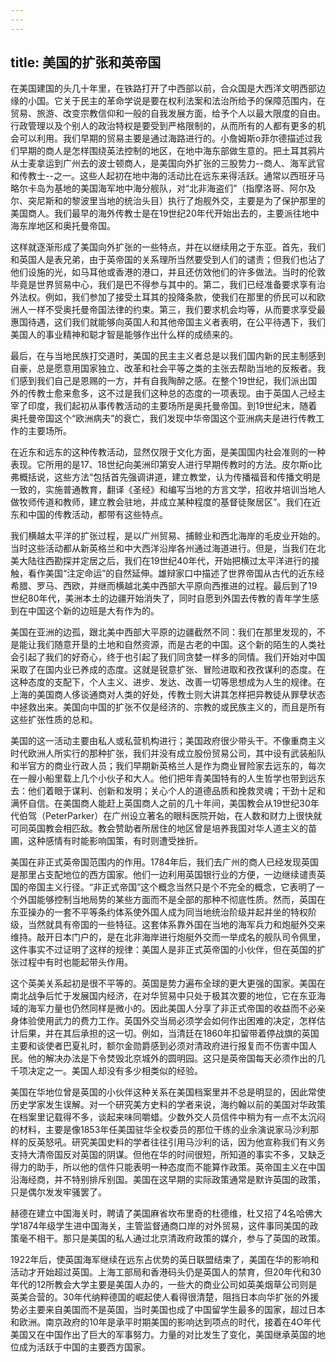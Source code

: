```yaml
---
---
---
```

title: 美国的扩张和英帝国
---



在美国建国的头几十年里，在铁路打开了中西部以前，合众国是大西洋文明西部边缘的小国。它关于民主的革命学说是要在权利法案和法治所给予的保障范围内，在贸易、旅游、改变宗教信仰和一般的自我发展方面，给予个人以最大限度的自由。行政管理以及个别人的政治特权是要受到严格限制的，从而所有的人都有更多的机会可以利用。我们早期的贸易主要是通过海路进行的。小詹姆斯o菲尔德描述过我们早期的商人是怎样围绕英法控制的地区，在地中海东部做生意的。把土耳其鸦片从士麦拿运到广州去的波士顿商人，是美国向外扩张的三股势力--商人、海军武官和传教士--之一。这些人起初在地中海的活动比在远东来得活跃。通常以西班牙马略尔卡岛为基地的美国海军地中海分舰队，对“北非海盗们”（指摩洛哥、阿尔及尔、突尼斯和的黎波里当地的统治头目）执行了炮舰外交，主要是为了保护那里的美国商人。我们最早的海外传教士是在19世纪20年代开始出去的，主要派往地中海东岸地区和奥托曼帝国。

这样就逐渐形成了美国向外扩张的一些特点，并在以继续用之于东亚。首先，我们和英国人是表兄弟，由于英帝国的关系理所当然要受到人们的谴责；但我们也沾了他们设施的光，如马耳他或香港的港口，并且还仿效他们的许多做法。当时的伦敦毕竟是世界贸易中心，我们是巴不得参与其中的。第二，我们已经准备要求享有治外法权。例如，我们参加了接受土耳其的投降条款，使我们在那里的侨民可以和欧洲人一样不受奥托曼帝国法律的约束。第三，我们要求机会均等，从而要求享受最惠国待遇，这们我们就能够向英国人和其他帝国主义者表明，在公平待遇下，我们美国人的事业精神和聪才智是能够作出什么样的成绩来的。

最后，在与当地民族打交道时，美国的民主主义者总是以我们国内新的民主制感到自豪，总是愿意用国家独立、改革和社会平等之类的主张去帮助当地的反叛者。我们感到我们自己是恩赐的一方，并有自我陶醉之感。在整个19世纪，我们派出国外的传教士愈来愈多，这不过是我们这种总的态度的一项表现。由于英国人己经主宰了印度，我们起初从事传教活动的主要场所是奥托曼帝国。到19世纪末，随着奥托曼帝国这个“欧洲病夫”的衰亡，我们发现中华帝国这个亚洲病夫是进行传教工作的主要场所。

在近东和远东的这种传教活动，显然仅限于文化方面，是美国国内社会准则的一种表现。它所用的是17、18世纪向美洲印第安人进行早期传教时的方法。皮尔斯o比弗概括说，这些方法“包括首先强调讲道，建立教堂，认为传播福音和传播文明是一致的，实施普通教育，翻译《圣经》和编写当地的方言文学，招收并培训当地人做牧师传道和教师，建立教会驻地，并成立某种程度的基督徒聚居区”。我们在近东和中国的传教活动，都带有这些特点。

我们横越太平洋的扩张过程，是以广州贸易、捕鲸业和西北海岸的毛皮业开始的。当时这些活动都从新英格兰和中大西洋沿岸各州通过海道进行。但是，当我们在北美大陆往西勘探并定居之后，我们在19世纪40年代，开始把横过太平洋进行的接触，看作美国“注定命运”的自然延伸。雄辩家口中描述了世界帝国从古代的近东经希腊、罗马、西欧，并继而横越北美中西部大平原向西推进的过程。最后到了19世纪80年代，美洲本土的边疆开始消失了，同时自愿到外国去传教的青年学生感到在中国这个新的边班是大有作为的。

美国在亚洲的边孤，跟北美中西部大平原的边疆截然不同：我们在那里发现的，不是能让我们随意开垦的土地和自然资源，而是古老的中国。这个新的陌生的人类社会引起了我们的好奇心，终于也引起了我们同贪婪一样多的同情。我们开始对中国采取了在国内业已养成的态度。这就是锐意扩张、冒险进取和孜孜谋利的态度。在这种态度的支配下，个人主义、进步、发达、改善一切等思想成为人生的规律。在上海的美国商人侈谈通商对人类的好处，传教士则大讲其怎样把异教徒从罪孽状态中拯救出来。美国向中国的扩张不仅是经济的、宗教的或民族主义的，而且是所有这些扩张性质的总和。



美国的这一活动主要由私人或私营机构进行；美国政府很少带头干。不像重商主义时代欧洲人所实行的那种扩张，我们并没有成立股份贸易公司，其中设有武装船队和半官方的商业行政人员；我们早期新英格兰人是作为商业冒险家去远东的，每次在一艘小船里载上几个小伙子和大人。他们把年青美国特有的人生哲学也带到远东去：他们着眼于谋利、创新和发明；关心个人的道德品质和挽救灵魂；干劲十足和满怀自信。在美国商人能赶上英国商人之前的几十年间，美国教会从19世纪30年代伯驾（PeterParker）在广州设立著名的眼科医院开始，在人数和财力上很快就可同英国教会相匹敌。教会赞助者所居住的地区曾是培养我国对华人道主义的苗圃，这种感情有时能影响国策，有时则遭受挫折。



美国在非正式英帝国范围内的作用。1784年后，我们去广州的商人已经发现英国是那里占支配地位的西方国家。他们一边利用英国银行业的方便，一边继续谴责英国的帝国主义行径。“非正式帝国”这个概念当然只是个不完全的概念，它表明了一个外国能够控制当地局势的某些方面而不是全部的那种不彻底性质。然而，英国在东亚操办的一套不平等条约体系使外国人成为同当地统治阶级并起并坐的特权阶级，当然就具有帝国的一些特征。这套体系靠外国在当地的海军兵力和炮艇外交来维持。敲开日本门户的，是在北非海岸进行炮艇外交而一举成名的舰队司令佩里，这件事实不过证明了这样的规律：美国人是非正式英帝国的小伙伴，但在英国的扩张过程中有时也能起带头作用。

这个英美关系起初是很不平等的。英国是势力遍布全球的更大更强的国家。美国在南北战争后忙于发展国内经济，在对华贸易中只处于极其次要的地位，它在东亚海域的海军力量也仍然同样是微小的。因此美国人分享了非正式帝国的收益而不必亲身体验使用武力的费力工作。英国外交当局必须学会如何作出困难的决定，怎样估计后果，并在其后承担的这一切。例如，当清廷在1860年扣留带着停战旗的英国主要和谈使者巴夏礼时，额尔金勋爵感到必须对清政府进行报复而不伤害中国人民。他的解决办法是下令焚毁北京城外的圆明园。这只是英帝国每天必须作出的几千项决定之一。美国人却没有多少相类似的经验。

美国在华地位曾是英国的小伙伴这种关系在美国档案里并不总是明显的，因此常使历史学家发生误解。对一个研究美方史料的学者来说，海约翰以前的美国对华政策在档案里记载得不多，谈起来味同嚼蜡。少数外交人员信件中稍为有一点不太沉闷的材料，主要是像1853年任美国驻华全权委员的那位干练的业余演说家马沙利那样的反英怒吼。研究美国史料的学者往往引用马沙利的话，因为他宣称我们有义务支持大清帝国反对英国的阴谋。但他在华的时间很短，所知道的事实不多，又缺乏得力的助手，所以他的信件只能表明一种态度而不能算作政策。英帝国主义在中国沿海经商，并不特别排斥别国。美国在这早期的实际政策通常是默许英国的政策，只是偶尔发发牢骚罢了。

赫德在建立中国海关时，聘请了美国麻省坎布里奇的杜德维，杜又招了4名哈佛大学1874年级学生进中国海关，主管监督通商口岸的对外贸易，这件事同美国的政策毫不相干。那只是美国的私人通过北京清政府政策的媒介，参与了英国的政策。

1922年后，使英国海军继续在远东占优势的英日联盟结束了，美国在华的影响和活动才开始超过英国。上海工部局和香港码头仍是英国人的禁育，但20年代和30年代的12所教会大学主要是美国人办的，一些大的商业公司如英美烟草公司则是英美合营的。30年代纳粹德国的崛起使人看得很清楚，阻挡日本向华扩张的外援势必主要来自美国而不是英国，当时美国也成了中国留学生最多的国家，超过日本和欧洲。南京政府的10年是承平时期美国的影响达到项点的时代，接着在4O年代美国又在中国作出了巨大的军事努力。力量的对比发生了变化，美国继承英国的地位成为活跃于中国的主要西方国家。